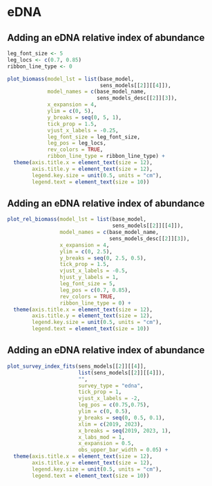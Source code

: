 # eDNA

## Adding an eDNA relative index of abundance

```r

leg_font_size <- 5
leg_locs <- c(0.7, 0.85)
ribbon_line_type <- 0

plot_biomass(model_lst = list(base_model,
                              sens_models[[2]][[4]]),
             model_names = c(base_model_name,
                             sens_models_desc[[2]][3]),
             x_expansion = 4,
             ylim = c(0, 5),
             y_breaks = seq(0, 5, 1),
             tick_prop = 1.5,
             vjust_x_labels = -0.25,
             leg_font_size = leg_font_size,
             leg_pos = leg_locs,
             rev_colors = TRUE,
             ribbon_line_type = ribbon_line_type) +
  theme(axis.title.x = element_text(size = 12),
        axis.title.y = element_text(size = 12),
        legend.key.size = unit(0.5, units = "cm"),
        legend.text = element_text(size = 10))
```


## Adding an eDNA relative index of abundance

```r
plot_rel_biomass(model_lst = list(base_model,
                                  sens_models[[2]][[4]]),
                 model_names = c(base_model_name,
                                 sens_models_desc[[2]][3]),
                 x_expansion = 4,
                 ylim = c(0, 2.5),
                 y_breaks = seq(0, 2.5, 0.5),
                 tick_prop = 1.5,
                 vjust_x_labels = -0.5,
                 hjust_y_labels = 1,
                 leg_font_size = 5,
                 leg_pos = c(0.7, 0.85),
                 rev_colors = TRUE,
                 ribbon_line_type = 0) +
  theme(axis.title.x = element_text(size = 12),
        axis.title.y = element_text(size = 12),
        legend.key.size = unit(0.5, units = "cm"),
        legend.text = element_text(size = 10))
```


## Adding an eDNA relative index of abundance

```r

plot_survey_index_fits(sens_models[[2]][[4]],
                       list(sens_models[[2]][[4]]),
                       "",
                       survey_type = "edna",
                       tick_prop = 1,
                       vjust_x_labels = -2,
                       leg_pos = c(0.75,0.75),
                       ylim = c(0, 0.5),
                       y_breaks = seq(0, 0.5, 0.1),
                       xlim = c(2019, 2023),
                       x_breaks = seq(2019, 2023, 1),
                       x_labs_mod = 1,
                       x_expansion = 0.5,
                       obs_upper_bar_width = 0.05) +
  theme(axis.title.x = element_text(size = 12),
        axis.title.y = element_text(size = 12),
        legend.key.size = unit(0.5, units = "cm"),
        legend.text = element_text(size = 10))
```

